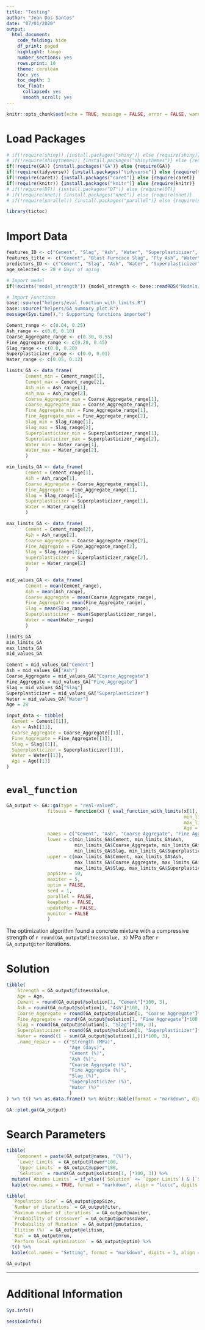 ---
title: "Testing"
author: "Jean Dos Santos"
date: "07/01/2020"
output:
  html_document:
    code_folding: hide
    df_print: paged
    highlight: tango
    number_sections: yes
    rows.print: 10
    theme: cerulean
    toc: yes
    toc_depth: 3
    toc_float:
      collapsed: yes
      smooth_scroll: yes
---


```{r setup, include=FALSE}
knitr::opts_chunk$set(echo = TRUE, message = FALSE, error = FALSE, warning = FALSE, comment = NA, fig.align = 'center')
```
# Load Packages

```{r, warning=FALSE, message=FALSE, error=FALSE}
# if(!require(shiny)) {install.packages("shiny")} else {require(shiny)}
# if(!require(shinythemes)) {install.packages("shinythemes")} else {require(shinythemes)}
if(!require(GA)) {install.packages("GA")} else {require(GA)}
if(!require(tidyverse)) {install.packages("tidyverse")} else {require(tidyverse)}
if(!require(caret)) {install.packages("caret")} else {require(caret)}
if(!require(knitr)) {install.packages("knitr")} else {require(knitr)}
# if(!require(DT)) {install.packages("DT")} else {require(DT)}
# if(!require(nnet)) {install.packages("nnet")} else {require(nnet)}
# if(!require(parallel)) {install.packages("parallel")} else {require(parallel)}

library(tictoc)
```


# Import Data

```{r}
features_ID <- c("Cement", "Slag", "Ash", "Water", "Superplasticizer", "Coarse_Aggregate", "Fine_Aggregate", "Age", "Strength")
features_title <- c("Cement", "Blast Furncace Slag", "Fly Ash", "Water", "Superplasticizer", "Coarse Aggregate", "Fine Aggregate", "Age (days)", "Strength (MPa)")
predictors_ID <- c("Cement", "Slag", "Ash", "Water", "Superplasticizer", "Coarse_Aggregate", "Fine_Aggregate")
age_selected <- 28 # Days of aging

# Import model
if(!exists("model_strength")) {model_strength <- base::readRDS("Models/avNNet_model.rds")}

# Import Functions
base::source("helpers/eval_function_with_limits.R")
base::source("helpers/GA_summary_plot.R")
message(Sys.time(),": Supporting functions imported")
```

```{r}
Cement_range <- c(0.04, 0.25)
Ash_range <- c(0.0, 0.10)
Coarse_Aggregate_range <- c(0.30, 0.55)
Fine_Aggregate_range <- c(0.20, 0.45)
Slag_range <- c(0.0, 0.20)
Superplasticizer_range <- c(0.0, 0.01)
Water_range <- c(0.05, 0.12)

limits_GA <- data_frame(
       Cement_min = Cement_range[1],
       Cement_max = Cement_range[2],
       Ash_min = Ash_range[1],
       Ash_max = Ash_range[2],
       Coarse_Aggregate_min = Coarse_Aggregate_range[1],
       Coarse_Aggregate_max = Coarse_Aggregate_range[2],
       Fine_Aggregate_min = Fine_Aggregate_range[1],
       Fine_Aggregate_max = Fine_Aggregate_range[2],
       Slag_min = Slag_range[1],
       Slag_max = Slag_range[2],
       Superplasticizer_min = Superplasticizer_range[1],
       Superplasticizer_max = Superplasticizer_range[2],
       Water_min = Water_range[1],
       Water_max = Water_range[2],
       )

min_limits_GA <- data_frame(
       Cement = Cement_range[1],
       Ash = Ash_range[1],
       Coarse_Aggregate = Coarse_Aggregate_range[1],
       Fine_Aggregate = Fine_Aggregate_range[1],
       Slag = Slag_range[1],
       Superplasticizer = Superplasticizer_range[1],
       Water = Water_range[1]
       )

max_limits_GA <- data_frame(
       Cement = Cement_range[2],
       Ash = Ash_range[2],
       Coarse_Aggregate = Coarse_Aggregate_range[2],
       Fine_Aggregate = Fine_Aggregate_range[2],
       Slag = Slag_range[2],
       Superplasticizer = Superplasticizer_range[2],
       Water = Water_range[2]
       )

mid_values_GA <- data_frame(
       Cement = mean(Cement_range),
       Ash = mean(Ash_range),
       Coarse_Aggregate = mean(Coarse_Aggregate_range),
       Fine_Aggregate = mean(Fine_Aggregate_range),
       Slag = mean(Slag_range),
       Superplasticizer = mean(Superplasticizer_range),
       Water = mean(Water_range)
       )

limits_GA
min_limits_GA
max_limits_GA
mid_values_GA
```

```{r}
Cement = mid_values_GA["Cement"]
Ash = mid_values_GA["Ash"]
Coarse_Aggregate = mid_values_GA["Coarse_Aggregate"]
Fine_Aggregate = mid_values_GA["Fine_Aggregate"]
Slag = mid_values_GA["Slag"]
Superplasticizer = mid_values_GA["Superplasticizer"]
Water = mid_values_GA["Water"]
Age = 28

input_data <- tibble(
  Cement = Cement[[1]],
  Ash = Ash[[1]],
  Coarse_Aggregate = Coarse_Aggregate[[1]],
  Fine_Aggregate = Fine_Aggregate[[1]],
  Slag = Slag[[1]],
  Superplasticizer = Superplasticizer[[1]],
  Water = Water[[1]],
  Age = Age[[1]]
)
```

# `eval_function`

```{r}
GA_output <- GA::ga(type = "real-valued",
               fitness = function(x) { eval_function_with_limits(x[1], x[2], x[3], x[4], x[5], x[6], 
                                                                 min_limits_GA = min_limits_GA, 
                                                                 max_limits_GA = max_limits_GA, 
                                                                 Age = Age) },
               names = c("Cement", "Ash", "Coarse Aggregate", "Fine Aggregate", "Slag", "Superplasticizer"),
               lower = c(min_limits_GA$Cement, min_limits_GA$Ash, 
                         min_limits_GA$Coarse_Aggregate, min_limits_GA$Fine_Aggregate, 
                         min_limits_GA$Slag, min_limits_GA$Superplasticizer), 
               upper = c(max_limits_GA$Cement, max_limits_GA$Ash, 
                         max_limits_GA$Coarse_Aggregate, max_limits_GA$Fine_Aggregate, 
                         max_limits_GA$Slag, max_limits_GA$Superplasticizer),
               popSize = 10, 
               maxiter = 5, 
               optim = FALSE, 
               seed = 1, 
               parallel = FALSE,
               keepBest = FALSE,
               updatePop = FALSE,
               monitor = FALSE
               )
```
The optimization algorithm found a concrete mixture with a compressive strength of `r round(GA_output@fitnessValue, 3)` MPa after `r GA_output@iter` iterations.

# Solution

```{r}
tibble(
    Strength = GA_output@fitnessValue,
    Age = Age,
    Cement = round(GA_output@solution[1, "Cement"]*100, 3),
    Ash = round(GA_output@solution[1, "Ash"]*100, 3),
    Coarse_Aggregate = round(GA_output@solution[1, "Coarse Aggregate"]*100, 3),
    Fine_Aggregate = round(GA_output@solution[1, "Fine Aggregate"]*100, 3),
    Slag = round(GA_output@solution[1, "Slag"]*100, 3),
    Superplasticizer = round(GA_output@solution[1, "Superplasticizer"]*100, 3),
    Water = round((1 - sum(GA_output@solution[1,]))*100, 3),
    .name_repair = ~ c("Strength (MPa)",
                       "Age (days)", 
                       "Cement (%)", 
                       "Ash (%)", 
                       "Coarse Aggregate (%)", 
                       "Fine Aggregate (%)", 
                       "Slag (%)", 
                       "Superplasticizer (%)", 
                       "Water (%)"
                       )
) %>% t() %>% as.data.frame() %>% knitr::kable(format = "markdown", digits = 3, align = "c", col.names = "Values", label = "Result of optimization algorithm.")
```

```{r}
GA::plot.ga(GA_output)
```



# Search Parameters

```{r}
tibble(
    Component = paste(GA_output@names, "(%)"),
    `Lower Limits` = GA_output@lower*100,
    `Upper Limits` = GA_output@upper*100,
    `Solution` = round(GA_output@solution[1, ]*100, 3)) %>% 
  mutate(`Abides Limits` = if_else((`Solution` <= `Upper Limits`) & (`Solution` >= `Lower Limits`), TRUE, FALSE)) %>% 
  kable(row.names = TRUE, format = "markdown", align = "lcccc", digits = 3, label = "Limits used for inputs of optimization algorithm.")
```

```{r}
tibble(
  `Population Size` = GA_output@popSize,
  `Number of iterations` = GA_output@iter,
  `Maximum number of iterations` = GA_output@maxiter,
  `Probability of Crossover` = GA_output@pcrossover,
  `Probability of Mutation` = GA_output@pmutation,
  `Elitism (%)` = GA_output@elitism,
  `Run` = GA_output@run, 
  `Perform local optimization` = GA_output@optim) %>% 
  t() %>% 
  kable(col.names = "Setting", format = "markdown", digits = 2, align = "lc", label = "Settings of optimization algorithm.")
```



```{r}
GA_output
```

***

# Additional Information

```{r}
Sys.info()
```

```{r}
sessionInfo()
```









































































































